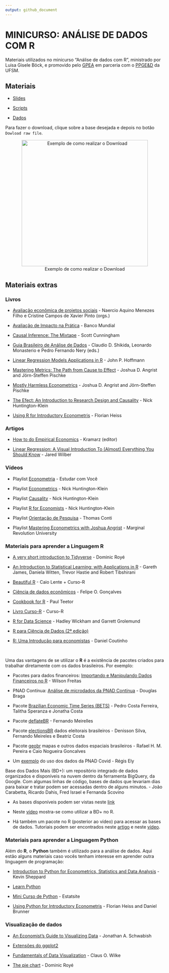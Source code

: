 ```yaml
---
output: github_document
---
```


# MINICURSO: ANÁLISE DE DADOS COM R

Materiais utilizados no minicurso "Análise de dados com R", ministrado por Luisa Gisele Böck, e promovido pelo [GPEA](https://www.instagram.com/gpea_ufsm/) em parceria com o [PPGE&D]() da UFSM.

## Materiais

- [Slides](https://lgiselebock.github.io/minicurso-r/)

- [Scripts](https://github.com/lgiselebock/minicurso-r/tree/master/scripts)

- [Dados](https://github.com/lgiselebock/minicurso-r/tree/master/dados)

Para fazer o download, clique sobre a base desejada e depois no botão `Dowload raw file`.

<center>
![Exemplo de como realizar o Download](raw/ex-download.png){width=400px}
</center>


## Materiais extras

### Livros

- [Avaliação econômica de projetos sociais](https://www.itausocial.org.br/wp-content/uploads/2018/05/avaliacao-economica-3a-ed_1513188151.pdf) - Naercio Aquino Menezes Filho e Cristine Campos de Xavier Pinto (orgs.)

- [Avaliação de Impacto na Prática](https://openknowledge.worldbank.org/bitstream/handle/10986/25030/9781464808890.pdf) - Banco Mundial

- [Causal Inference: The Mixtape](https://mixtape.scunning.com/index.html) - Scott Cunningham

- [Guia Brasileiro de Análise de Dados](https://repositorio.enap.gov.br/bitstream/1/6039/1/Guia%20BR%20de%20Ana%cc%81lise%20de%20Dados.pdf) - Claudio D. Shikida, Leonardo Monasterio e Pedro Fernando Nery (eds.)

- [Linear Regression Models Applications in R](links-uteis/hoffmann-linear-regression-models-applications-in-r.pdf) - John P. Hoffmann

- [Mastering Metrics: The Path from Cause to Effect](links-uteis/angrist_pischke-mastering-metrics-the-path-from-cause-to-effect.pdf) - Joshua D. Angrist and Jörn-Steffen Pischke

- [Mostly Harmless Econometrics](links-uteis/angrist_pischke-mostly-harmless-econometrics-an-empiricists-companion.pdf) - Joshua D. Angrist and Jörn-Steffen Pischke

- [The Efect: An Introduction to Research Design and Causality](https://theeffectbook.net/) - Nick Huntington-Klein

- [Using R for Introductory Econometris](links-uteis/heiss-using-r-for-introductory-econometrics-2nd-edition.pdf) - Florian Heiss


### Artigos

- [How to do Empirical Economics](https://www.redalyc.org/pdf/173/17330202.pdf) - Kramarz (editor)

- [Linear Regression: A Visual Introduction To (Almost) Everything You Should Know](https://mlu-explain.github.io/linear-regression/) - Jared Wilber


### Vídeos

- Playlist [Econometria](https://www.youtube.com/playlist?list=PLxafIQjs0M97dPDvvFdsD4I6yn4qj_2ja) - Estudar com Você

- Playlist [Econometrics](https://www.youtube.com/playlist?list=PLcTBLulJV_ALLS7R_e7ig0aEcBrtp6B18) - Nick Huntington-Klein

- Playlist [Causality](https://www.youtube.com/playlist?list=PLcTBLulJV_AKmUTH-nUsxxFyRQoWnUzxU) - Nick Huntington-Klein

- Playlist [R for Economists](https://www.youtube.com/playlist?list=PLcTBLulJV_AIuXCxr__V8XAzWZosMQIfW) - Nick Huntington-Klein

- Playlist [Orientação de Pesquisa](https://www.youtube.com/playlist?list=PL5zwgb1bvX2Jz4CZUTgaeAAIF5FoMV_3F) - Thomas Conti

- Playlist [Mastering Econometrics with Joshua Angrist](https://www.youtube.com/playlist?list=PL-uRhZ_p-BM5ovNRg-G6hDib27OCvcyW8) - Marginal Revolution University


### Materiais para aprender a Linguagem R

- [A very short introduction to Tidyverse](https://dominicroye.github.io/en/2020/a-very-short-introduction-to-tidyverse/) - Dominic Royé

- [An Introduction to Statistical Learning: with Applications in R](https://hastie.su.domains/ISLRv2_website.pdf) - Gareth James, Daniela Witten, Trevor Hastie and Robert Tibshirani

- [Beautiful R](https://curso-r.github.io/beautiful-r/) - Caio Lente + Curso-R

- [Ciência de dados econômicos](https://tidyeconomics.netlify.app/) - Felipe O. Gonçalves

- [Cookbook for R](http://www.cookbook-r.com/) - Paul Teetor

- [Livro Curso-R](https://livro.curso-r.com/) - Curso-R

- [R for Data Science](https://r4ds.had.co.nz/) -  Hadley Wickham and Garrett Grolemund

- [R para Ciência de Dados (2ª edição)](https://pt.r4ds.hadley.nz)

- [R: Uma Introdução para economistas](https://danmrc.github.io/R-para-Economistas/) - Daniel Coutinho

<br>

Uma das vantagens de se utilizar o **R** é a existência de pacotes criados para trabalhar diretamente com os dados brasileiros. Por exemplo:

- Pacotes para dados financeiros: [Importando e Manipulando Dados Financeiros no R](http://wilsonfreitas.github.io/slides/ser-maio-2018/index.html#1) - Wilson Freitas

- PNAD Contínua: [Análise de microdados da PNAD Contínua](https://rpubs.com/BragaDouglas/335574) - Douglas Braga

- Pacote [Brazilian Economic Time Series (BETS)](https://github.com/nmecsys/BETS) - Pedro Costa Ferreira, Talitha Speranza e Jonatha Costa

- Pacote [deflateBR](https://github.com/meirelesff/deflateBR) - Fernando Meirelles

- Pacote [electionsBR](http://electionsbr.com/) dados eleitorais brasileiros - Denisson Silva, Fernando Meireles e Beatriz Costa

- Pacote [geobr](https://cran.r-project.org/web/packages/geobr/vignettes/intro_to_geobr.html) mapas e outros dados espaciais brasileiros - Rafael H. M. Pereira e Caio Nogueira Goncalves

- Um [exemplo](http://regisely.com/blog/mercado-de-trabalho-covid/) do uso dos dados da PNAD Covid - Régis Ely

Base dos Dados Mais (BD+): um repositório integrado de dados organizados e disponíveis na nuvem dentro da ferramenta BigQuery, da Google. Com algumas linhas de código, bases de dados que levariam dias para baixar e tratar podem ser acessadas dentro de alguns minutos.  - João Carabetta, Ricardo Dahis, Fred Israel e Fernanda  Scovino

  - As bases disponíveis podem ser vistas neste [link](https://basedosdados.org/dataset/?download_type=BD+Mais)

  - Neste [vídeo](https://www.youtube.com/watch?v=5_Ir8neyFf4&t=626s) mostra-se como utilizar a BD+ no R.

  - Há também um pacote no R (posterior ao vídeo) para acessar as bases de dados. Tutoriais podem ser encontrados neste [artigo](https://dev.to/basedosdados/como-usar-a-biblioteca-basedosdados-no-r-capitulo-1-46kb) e neste [vídeo](https://www.youtube.com/watch?v=M9ayiseIjvI&t=5s).


### Materiais para aprender a Linguagem Python

Além do **R**, o **Python** também é utilizado para a análise de dados. Aqui estão alguns materiais caso vocês tenham interesse em aprender outra linguagem de programação:

- [Introduction to Python for Econometrics, Statistics and Data Analysis](https://bashtage.github.io/kevinsheppard.com/files/teaching/python/notes/python_introduction_2020.pdf) - Kevin Sheppard

- [Learn Python](https://www.learnpython.org/)

- [Mini Curso de Python](https://estatsite.com.br/mini-curso-de-python-gratuito/) - Estatsite

- [Using Python for Introductory Econometris](links-uteis/heiss_brunner-using-python-for-introductory-econometrics-1st-ed.pdf) - Florian Heiss and Daniel Brunner


### Visualização de dados

- [An Economist’s Guide to Visualizing Data](https://pubs.aeaweb.org/doi/pdf/10.1257/jep.28.1.209) - Jonathan A. Schwabish

- [Extensões do ggplot2](https://exts.ggplot2.tidyverse.org/gallery/)

- [Fundamentals of Data Visualization](https://clauswilke.com/dataviz/) - Claus O. Wilke

- [The pie chart](https://dominicroye.github.io/en/2018/the-pie-chart/) - Dominic Royé
